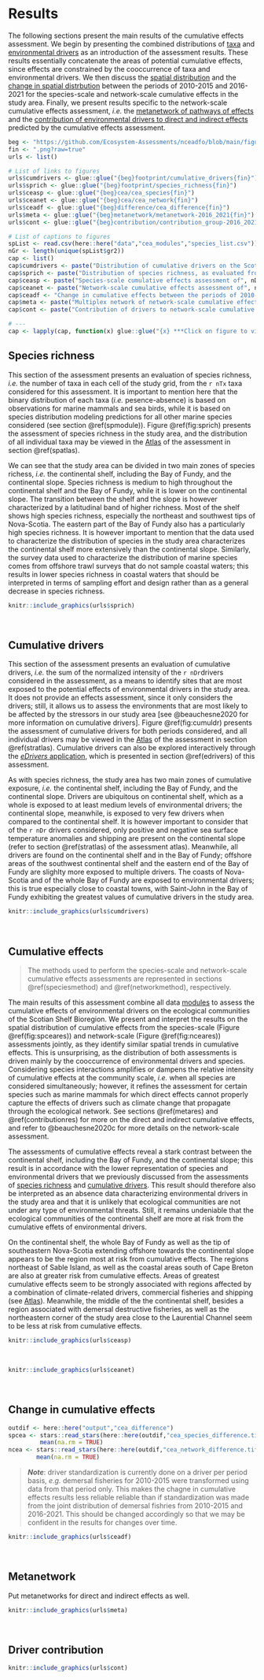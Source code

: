# Results {#results}

The following sections present the main results of the cumulative effects assessment. We begin by presenting the combined distributions of [taxa](#sprichres) and [environmental drivers](#cumdrres) as an introduction of the assessment results. These results essentially concatenate the areas of potential cumulative effects, since effects are constrained by the cooccurrence of taxa and environmental drivers. We then discuss the [spatial distribution](#ceares) and the [change in spatial distrbution](#diffres) between the periods of 2010-2015 and 2016-2021 for the species-scale and network-scale cumulative effects in the study area. Finally, we present results specific to the network-scale cumulative effects assessment, *i.e.* the [metanetwork of pathways of effects](#metares) and the [contribution of environmental drivers to direct and indirect effects](#contributionres) predicted by the cumulative effects assessment.

```r
beg <- "https://github.com/Ecosystem-Assessments/nceadfo/blob/main/figures/atlas/"
fin <- ".png?raw=true"
urls <- list()

# List of links to figures
urls$cumdrivers <- glue::glue("{beg}footprint/cumulative_drivers{fin}") 
urls$sprich <- glue::glue("{beg}footprint/species_richness{fin}") 
urls$ceasp <- glue::glue("{beg}cea/cea_species{fin}") 
urls$ceanet <- glue::glue("{beg}cea/cea_network{fin}") 
urls$ceadf <- glue::glue("{beg}difference/cea_difference{fin}") 
urls$meta <- glue::glue("{beg}metanetwork/metanetwork-2016_2021{fin}") 
urls$cont <- glue::glue("{beg}contribution/contribution_group-2016_2021{fin}") 

# List of captions to figures
spList <- read.csv(here::here("data","cea_modules","species_list.csv"))
nGr <- length(unique(spList$gr2))
cap <- list()
cap$cumdrivers <- paste("Distribution of cumulative drivers on the Scotian Shelf Bioregion in eastern Canada for the periods of 2010-2015 and 2015-2016. Cumulative drivers are evaluated as the sum of the normalized intensity (scaled between 0 and 1) of the", nDr, "drivers considered for the assessment ($E_{S_x} = \\sum_{j=1}^m S_{j,x}$); it identifies areas that are most exposed to the potential effects of the environmental drivers considered for the cumulative effects assessment. Refer to @beauchesne2020 for more details.")
cap$sprich <- paste("Distribution of species richness, as evaluated from the", nTx, "taxa considered in the cumulative effects assessment and the results of the species distribution modeling. See section \\@ref(spmodule) for more information.")
cap$ceasp <- paste("Species-scale cumulative effects assessment of", nDr, "drivers on", nTx, "taxa of the Scotian Shelf Bioregion in eastern Canada, using the @halpern2008a method. See section \\@ref(speciesmethod) for more details on the approach.")
cap$ceanet <- paste("Network-scale cumulative effects assessment of", nDr, "drivers on", nTx, "taxa of the Scotian Shelf Bioregion in eastern Canada, using the @beauchesne2020c method explicitly considering the underlying structure of the ecological community. See section \\@ref(networkmethod) for more details on the approach.")
cap$ceadf <- "Change in cumulative effects between the periods of 2010-2015 and 2016-2021 on the Scotian Shelf Bioregion in eastern Canada for the species-scale and network-scale assessments."
cap$meta <- paste("Multiplex network of network-scale cumulative effects on the Scotian Shelf Bioregion presenting the metaweb of interactions between the", nTx, "taxa considered (grey connections), the presence of an effect of individual drivers on each taxa (colored connections), the overall cumulative effect on each taxon (taxa point size) and the mean effect of drivers on all taxa (driver point size)")
cap$cont <- paste("Contribution of drivers to network-scale cumulative effects of taxa classified by taxonomic groups. Mean contribution of", nDr, "drivers to the cumulative effects ($C / km^2$) of", nTx, "taxa on the Scotian Shelf Bioregion in eastern Canada classified into", nGr, "taxonomic groups. Taxonomic groups for invertebrates (grey box) and vertebrates are divided at the phyla and classes level, respectively. For each group, the mean contribution per species was used to evaluate each driver's contribution to overall cumulative effects; this can be divided into their direct and indirect contributions to the cumulative effects on each taxon. Direct effects are those attributable to the effect of a driver on a focal species, while indirect effects are the mean effects of drivers spreading through all 3-species interactions a taxon is involved in. The total contribution to cumulative effect is the sum of the direct and indirect contributions of each driver.")

# ---
cap <- lapply(cap, function(x) glue::glue("{x} ***Click on figure to view in seperate tab.***"))
```

## Species richness {#sprichres}

This section of the assessment presents an evaluation of species richness, *i.e.* the number of taxa in each cell of the study grid, from the `r nTx` taxa considered for this assessment. It is important to mention here that the binary distribution of each taxa (*i.e.* pesence-absence) is based on observations for marine mammals and sea birds, while it is based on species distribution modeling predictions for all other marine species considered (see section \@ref(spmodule)). Figure \@ref(fig:sprich) presents the assessment of species richness in the study area, and the distribution of all individual taxa may be viewed in the [Atlas](@#atlas) of the assessment in section \@ref(spatlas).

We can see that the study area can be divided in two main zones of species richess, *i.e.* the continental shelf, including the Bay of Fundy, and the continental slope. Species richness is medium to high throughout the continental shelf and the Bay of Fundy, while it is lower on the continental slope. The transition between the shelf and the slope is however characterized by a latitudinal band of higher richness. Most of the shelf shows high species richness, especially the northeast and southwest tips of Nova-Scotia. The eastern part of the Bay of Fundy also has a particularly high species richness. It is however important to mention that the data used to characterize the distribution of species in the study area characterizes the continental shelf more extensively than the continental slope. Similarly, the survey data used to characterize the distribution of marine species comes from offshore trawl surveys that do not sample coastal waters; this results in lower species richness in coastal waters that should be interpreted in terms of sampling effort and design rather than as a general decrease in species richness. 

```r
knitr::include_graphics(urls$sprich)
```

<br/>


## Cumulative drivers {#cumdrres}

This section of the assessment presents an evaluation of cumulative drivers, *i.e.* the sum of the normalized intensity of the `r nDr`drivers considered in the assessment, as a means to identify sites that are most exposed to the potential effects of environmental drivers in the study area. It does not provide an effects assessment, since it only considers the drivers; still, it allows us to assess the environments that are most likely to be affected by the stressors in our study area [see @beauchesne2020 for more information on cumulative drivers]. Figure \@ref(fig:cumuldr) presents the assessment of cumulative drivers for both periods considered, and all individual drivers may be viewed in the [Atlas](#atlas) of the assessment in section \@ref(stratlas). Cumulative drivers can also be explored interactively through the [*eDrivers* application](https://david-beauchesne.shinyapps.io/edriversapp_dev/), which is presented in section \@ref(edrivers) of this assessment.

As with species richness, the study area has two main zones of cumulative exposure, *i.e.* the continental shelf, including the Bay of Fundy, and the continental slope. Drivers are ubiquitous on continental shelf, which as a whole is exposed to at least medium levels of environmental drivers; the continental slope, meanwhile, is exposed to very few drivers when compared to the continental shelf. It is however important to consider that of the `r nDr` drivers considered, only positive and negative sea surface temperature anomalies and shipping are present on the continental slope (refer to section \@ref(stratlas) of the assessment atlas). Meanwhile, all drivers are found on the continental shelf and in the Bay of Fundy; offshore areas of the southwest continental shelf and the eastern end of the Bay of Fundy are slighlty more exposed to multiple drivers. The coasts of Nova-Scotia and of the whole Bay of Fundy are exposed to environmental drivers; this is true especially close to coastal towns, with Saint-John in the Bay of Fundy exhibiting the greatest values of cumulative drivers in the study area. 


```r
knitr::include_graphics(urls$cumdrivers)
```

<br/>

## Cumulative effects {#ceares}

> The methods used to perform the species-scale and network-scale cumulative effects assessments are represented in sections \@ref(speciesmethod) and \@ref(networkmethod), respectively.

The main results of this assessment combine all data [modules](#modules) to assess the cumulative effects of environmental drivers on the ecological communities of the Scotian Shelf Bioregion. We present and interpret the results on the spatial distribution of cumulative effects from the species-scale (Figure \@ref(fig:spceares)) and network-scale (Figure \@ref(fig:nceares)) assessments jointly, as they identify similar spatial trends in cumulative effects. This is unsurprising, as the distribution of both assessments is driven mainly by the cooccurrence of environmental drivers and species. Considering species interactions amplifies or dampens the relative intensity of cumulative effects at the community scale, *i.e.* when all species are considered simultaneously; however, it refines the assessment for certain species such as marine mammals for which direct effects cannot properly capture the effects of drivers such as climate change that propagate through the ecological network. See sections \@ref(metares) and \@ref(contributionres) for more on the direct and indirect cumulative effects, and refer to @beauchesne2020c for more details on the network-scale assessment. 

The assessments of cumulative effects reveal a stark contrast between the continental shelf, including the Bay of Fundy, and the continental slope; this result is in accordance with the lower representation of species and environmental drivers that we previously discussed from the assessments of [species richness](#sprichres) and [cumulative drivers](#cumdrres). This result should therefore also be interpreted as an absence data characterizing environmental drivers in the study area and that it is unlikely that ecological communities are not under any type of environmental threats. Still, it remains undeniable that the ecological communities of the continental shelf are more at risk from the cumulative effets of environmental drivers. 

On the continental shelf, the whole Bay of Fundy as well as the tip of southeastern Nova-Scotia extending offshore towards the continental slope appears to be the region most at risk from cumulative effects. The regions northeast of Sable Island, as well as the coastal areas south of Cape Breton are also at greater risk from cumulative effects. Areas of greatest cumulative effects seem to be strongly associated with regions affected by a combination of climate-related drivers, commercial fisheries and shipping (see [Atlas](@stratlas)). Meanwhile, the middle of the the continental shelf, besides a region associated with demersal destructive fisheries, as well as the northeastern corner of the study area close to the Laurential Channel seem to be less at risk from cumulative effects. 


```r
knitr::include_graphics(urls$ceasp)
```

<br/>

```r
knitr::include_graphics(urls$ceanet)
```

<br/>


## Change in cumulative effects {#diffres}

```r
outdif <- here::here("output","cea_difference")
spcea <- stars::read_stars(here::here(outdif,"cea_species_difference.tif"))[[1]] |>
         mean(na.rm = TRUE)
ncea <- stars::read_stars(here::here(outdif,"cea_network_difference.tif"))[[1]] |>
        mean(na.rm = TRUE)
```

> ***Note***: driver standardization is currently done on a driver per period basis, *e.g.* demersal fisheries for 2010-2015 were transformed using data from that period only. This makes the chagne in cumulative effects results less reliable reliable than if standardization was made from the joint distribution of demersal fishries from 2010-2015 and 2016-2021. This should be changed accordingly so that we may be confident in the results for changes over time.


```r
knitr::include_graphics(urls$ceadf)
```

<br/>

## Metanetwork {#metares}

Put metanetworks for direct and indirect effects as well.

```r
knitr::include_graphics(urls$meta)
```

<br/>


## Driver contribution {#contributionres}

```r
knitr::include_graphics(urls$cont)
```

<br/>
